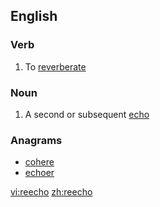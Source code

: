 ==English==

===Verb===
{{en-verb}}

# To [[reverberate]]

===Noun===
{{en-noun|pl2=reechoes}}

# A second or subsequent [[echo]]

===Anagrams===
* [[cohere#English|cohere]]
* [[echoer#English|echoer]]

[[vi:reecho]]
[[zh:reecho]]